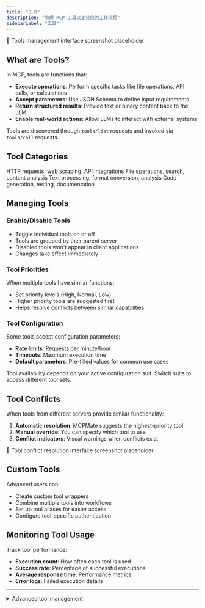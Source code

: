 ```yaml
---
title: "工具"
description: "管理 MCP 工具以支持您的工作流程"
sidebarLabel: "工具"
---
```



<div className="placeholder-screenshot">
  📸 Tools management interface screenshot placeholder
</div>

## What are Tools?

In MCP, tools are functions that:
- **Execute operations**: Perform specific tasks like file operations, API calls, or calculations
- **Accept parameters**: Use JSON Schema to define input requirements
- **Return structured results**: Provide text or binary content back to the LLM
- **Enable real-world actions**: Allow LLMs to interact with external systems

Tools are discovered through `tools/list` requests and invoked via `tools/call` requests.

## Tool Categories

<CardGroup cols={2}>
  <Card title="Web & API" icon="globe">
    HTTP requests, web scraping, API integrations
  </Card>
  <Card title="File System" icon="folder">
    File operations, search, content analysis
  </Card>
  <Card title="Data Processing" icon="database">
    Text processing, format conversion, analysis
  </Card>
  <Card title="Development" icon="code">
    Code generation, testing, documentation
  </Card>
</CardGroup>

## Managing Tools

### Enable/Disable Tools
- Toggle individual tools on or off
- Tools are grouped by their parent server
- Disabled tools won't appear in client applications
- Changes take effect immediately

### Tool Priorities
When multiple tools have similar functions:
- Set priority levels (High, Normal, Low)
- Higher priority tools are suggested first
- Helps resolve conflicts between similar capabilities

### Tool Configuration
Some tools accept configuration parameters:
- **Rate limits**: Requests per minute/hour
- **Timeouts**: Maximum execution time
- **Default parameters**: Pre-filled values for common use cases

<Callout type="info">
  Tool availability depends on your active configuration suit. Switch suits to access different tool sets.
</Callout>

## Tool Conflicts

When tools from different servers provide similar functionality:

1. **Automatic resolution**: MCPMate suggests the highest-priority tool
2. **Manual override**: You can specify which tool to use
3. **Conflict indicators**: Visual warnings when conflicts exist

<div className="placeholder-screenshot">
  📸 Tool conflict resolution interface screenshot placeholder
</div>

## Custom Tools

Advanced users can:
- Create custom tool wrappers
- Combine multiple tools into workflows
- Set up tool aliases for easier access
- Configure tool-specific authentication

## Monitoring Tool Usage

Track tool performance:
- **Execution count**: How often each tool is used
- **Success rate**: Percentage of successful executions
- **Average response time**: Performance metrics
- **Error logs**: Failed execution details

---

<details>
<summary>Advanced tool management</summary>

Configure custom tool parameters, set up tool chaining workflows, and implement custom authentication for enterprise tools.

</details>
